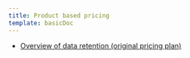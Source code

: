```yaml
---
title: Product based pricing
template: basicDoc
---
```


* [Overview of data retention (original pricing plan)](/docs/accounts/original-accounts-billing/product-based-pricing/overview-data-retention-components)
